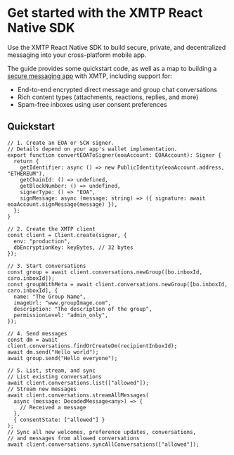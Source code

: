 
<AutoBreadcrumb />

# Get started with the XMTP React Native SDK

Use the XMTP React Native SDK to build secure, private, and decentralized messaging into your cross-platform mobile app.

The guide provides some quickstart code, as well as a map to building a [secure messaging app](/protocol/security) with XMTP, including support for:

- End-to-end encrypted direct message and group chat conversations
- Rich content types (attachments, reactions, replies, and more)
- Spam-free inboxes using user consent preferences

## Quickstart

```tsx [React Native]
// 1. Create an EOA or SCW signer.
// Details depend on your app's wallet implementation.
export function convertEOAToSigner(eoaAccount: EOAAccount): Signer {
  return {
    getIdentifier: async () => new PublicIdentity(eoaAccount.address, "ETHEREUM"),
    getChainId: () => undefined,
    getBlockNumber: () => undefined,
    signerType: () => "EOA",
    signMessage: async (message: string) => ({ signature: await eoaAccount.signMessage(message) }),
  };
}

// 2. Create the XMTP client
const client = Client.create(signer, {
  env: "production",
  dbEncryptionKey: keyBytes, // 32 bytes
});

// 3. Start conversations
const group = await client.conversations.newGroup([bo.inboxId, caro.inboxId]);
const groupWithMeta = await client.conversations.newGroup([bo.inboxId, caro.inboxId], {
  name: "The Group Name",
  imageUrl: "www.groupImage.com",
  description: "The description of the group",
  permissionLevel: "admin_only",
});

// 4. Send messages
const dm = await client.conversations.findOrCreateDm(recipientInboxId);
await dm.send("Hello world");
await group.send("Hello everyone");

// 5. List, stream, and sync
// List existing conversations
await client.conversations.list(["allowed"]);
// Stream new messages
await client.conversations.streamAllMessages(
  async (message: DecodedMessage<any>) => {
    // Received a message
  },
  { consentState: ["allowed"] }
);
// Sync all new welcomes, preference updates, conversations,
// and messages from allowed conversations 
await client.conversations.syncAllConversations(["allowed"]);
```

<InboxGetStarted /> 
